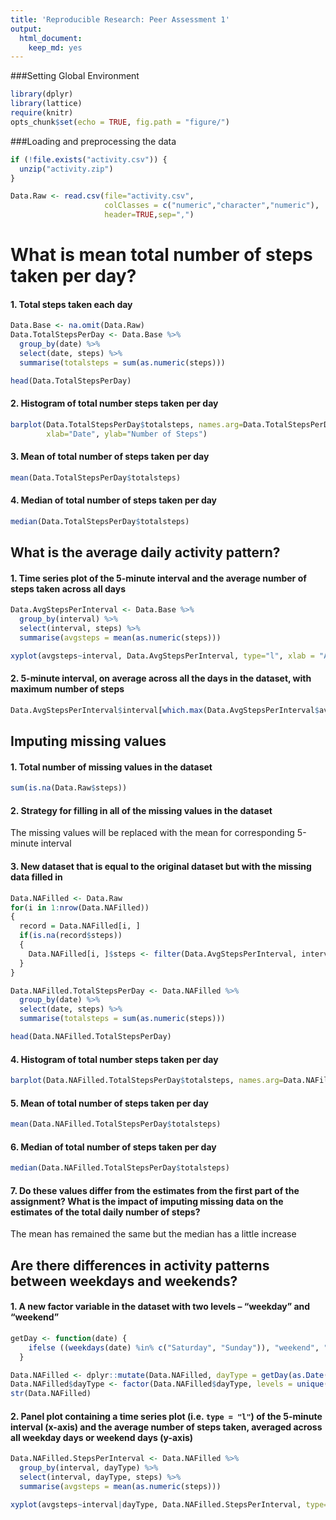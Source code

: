 ```yaml
---
title: 'Reproducible Research: Peer Assessment 1'
output:
  html_document:
    keep_md: yes
---
```


###Setting Global Environment
```r
library(dplyr)
library(lattice)
require(knitr)
opts_chunk$set(echo = TRUE, fig.path = "figure/")
```

###Loading and preprocessing the data
```r
if (!file.exists("activity.csv")) {
  unzip("activity.zip")
}

Data.Raw <- read.csv(file="activity.csv",
                     colClasses = c("numeric","character","numeric"),
                     header=TRUE,sep=",")
```

# What is mean total number of steps taken per day?

#### 1. Total steps taken each day
```r
Data.Base <- na.omit(Data.Raw)
Data.TotalStepsPerDay <- Data.Base %>% 
  group_by(date) %>%
  select(date, steps) %>%
  summarise(totalsteps = sum(as.numeric(steps)))

head(Data.TotalStepsPerDay)
```

#### 2. Histogram of total number steps taken per day
```r
barplot(Data.TotalStepsPerDay$totalsteps, names.arg=Data.TotalStepsPerDay$date, ylim=c(0, 25000), 
        xlab="Date", ylab="Number of Steps")
```

#### 3. Mean of total number of steps taken per day
```r
mean(Data.TotalStepsPerDay$totalsteps)
```

#### 4. Median of total number of steps taken per day
```r
median(Data.TotalStepsPerDay$totalsteps)
```


## What is the average daily activity pattern?

#### 1. Time series plot of the 5-minute interval and the average number of steps taken across all days 
```r
Data.AvgStepsPerInterval <- Data.Base %>% 
  group_by(interval) %>%
  select(interval, steps) %>%
  summarise(avgsteps = mean(as.numeric(steps)))

xyplot(avgsteps~interval, Data.AvgStepsPerInterval, type="l", xlab = "Average Steps", ylab ="Intervals")

```

#### 2. 5-minute interval, on average across all the days in the dataset, with maximum number of steps
```r
Data.AvgStepsPerInterval$interval[which.max(Data.AvgStepsPerInterval$avgsteps)]
```

## Imputing missing values

#### 1. Total number of missing values in the dataset
```r
sum(is.na(Data.Raw$steps))
```

#### 2. Strategy for filling in all of the missing values in the dataset
The missing values will be replaced with the mean for corresponding 5-minute interval

#### 3. New dataset that is equal to the original dataset but with the missing data filled in
```r
Data.NAFilled <- Data.Raw
for(i in 1:nrow(Data.NAFilled))
{
  record = Data.NAFilled[i, ]
  if(is.na(record$steps))
  {
    Data.NAFilled[i, ]$steps <- filter(Data.AvgStepsPerInterval, interval == record$interval)$avgsteps
  }
}
```

```r
Data.NAFilled.TotalStepsPerDay <- Data.NAFilled %>% 
  group_by(date) %>%
  select(date, steps) %>%
  summarise(totalsteps = sum(as.numeric(steps)))

head(Data.NAFilled.TotalStepsPerDay)
```

#### 4. Histogram of total number steps taken per day
```r
barplot(Data.NAFilled.TotalStepsPerDay$totalsteps, names.arg=Data.NAFilled.TotalStepsPerDay$date, ylim=c(0, 25000), xlab="Date", ylab="Number of Steps")
```

#### 5. Mean of total number of steps taken per day
```r
mean(Data.NAFilled.TotalStepsPerDay$totalsteps)
```

#### 6. Median of total number of steps taken per day
```r
median(Data.NAFilled.TotalStepsPerDay$totalsteps)
```

#### 7. Do these values differ from the estimates from the first part of the assignment? What is the impact of imputing missing data on the estimates of the total daily number of steps?
The mean has remained the same but the median has a little increase

## Are there differences in activity patterns between weekdays and weekends?

#### 1. A new factor variable in the dataset with two levels -- "weekday" and "weekend"
```r
getDay <- function(date) {
    ifelse ((weekdays(date) %in% c("Saturday", "Sunday")), "weekend", "weekday")
  }

Data.NAFilled <- dplyr::mutate(Data.NAFilled, dayType = getDay(as.Date(date)))
Data.NAFilled$dayType <- factor(Data.NAFilled$dayType, levels = unique(Data.NAFilled$dayType))
str(Data.NAFilled)

```

#### 2. Panel plot containing a time series plot (i.e. `type = "l"`) of the 5-minute interval (x-axis) and the average number of steps taken, averaged across all weekday days or weekend days (y-axis)

```r
Data.NAFilled.StepsPerInterval <- Data.NAFilled %>% 
  group_by(interval, dayType) %>%
  select(interval, dayType, steps) %>%
  summarise(avgsteps = mean(as.numeric(steps)))

xyplot(avgsteps~interval|dayType, Data.NAFilled.StepsPerInterval, type="l", xlab = "Interval", ylab = "Number of Steps", layout = c(1, 2))

```